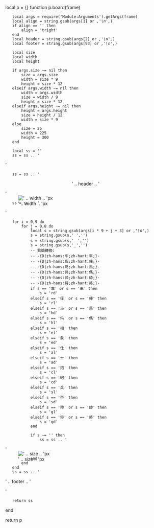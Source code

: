 local p = {}
function p.board(frame)
	local args = require('Module:Arguments').getArgs(frame)
	local align = string.gsub(args[1] or '','\n','')
	if align == '' then
		align = 'tright'
	end
	local header = string.gsub(args[2] or '','\n','')
	local footer = string.gsub(args[93] or '','\n','')

	local size
	local width
	local height

	if args.size ~= nil then
		size = args.size
		width = size * 9
		height = size * 12
	elseif args.width ~= nil then
		width = args.width
		size = width / 9
		height = size * 12
	elseif args.height ~= nil then
		height = args.height
		size = height / 12
		width = size * 9
	else
		size = 25
		width = 225
		height = 300
	end

	local ss = ''
	ss = ss .. '<div class="' .. align .. '" style="clear:right;">'
	ss = ss .. '<div style="width:' .. width .. 'px"><center>' .. header .. '</center></div><div style="position:relative;width:' .. width .. 'px;height:' .. height .. 'px;">'
	ss = ss .. '<div style="position:absolute;top:0px;left:0px;width:' .. width .. 'px;">[[File:Xiangqi_board.svg|' .. width .. 'px]]</div>'
	for i = 0,9 do
		for j = 0,8 do
			local s = string.gsub(args[i * 9 + j + 3] or '','\n','')
			s = string.gsub(s,' ','')
			s = string.gsub(s,'　','')
			s = string.gsub(s,'_','')
			-- 繁簡轉換:
            -- -{D|zh-hans:车;zh-hant:車;}-
            -- -{D|zh-hans:伡;zh-hant:俥;}-
            -- -{D|zh-hans:马;zh-hant:馬;}-
            -- -{D|zh-hans:㐷;zh-hant:傌;}-
            -- -{D|zh-hans:帅;zh-hant:帥;}-
            -- -{D|zh-hans:将;zh-hant:將;}-
			if s == '车' or s == '車' then
				s = 'rd'
			elseif s == '伡' or s == '俥' then
				s = 'rl'
			elseif s == '马' or s == '馬' then
				s = 'hd'
			elseif s == '㐷' or s == '傌' then
				s = 'hl'
			elseif s == '相' then
				s = 'el'
			elseif s == '象' then
				s = 'ed'
			elseif s == '仕' then
				s = 'al'
			elseif s == '士' then
				s = 'ad'
			elseif s == '炮' then
				s = 'cl'
			elseif s == '砲' then
				s = 'cd'
			elseif s == '兵' then
				s = 'sl'
			elseif s == '卒' then
				s = 'sd'
			elseif s == '帅' or s == '帥' then
				s = 'gl'
			elseif s == '将' or s == '將' then
				s = 'gd'
			end
			
			if s ~= '' then
				ss = ss .. '<div style="position:absolute;top:' .. ((i + 1) * size) .. 'px;left:' .. (j * size) .. 'px;width:' .. size .. 'px;">[[File:Xiangqi_'_.._s_.._'1.svg|' .. size .. 'px]]</div>'
			end
		end
	end
	ss = ss .. '</div><div style="width:' .. width .. 'px">' .. footer .. '</div></div>'
	return ss
end

return p